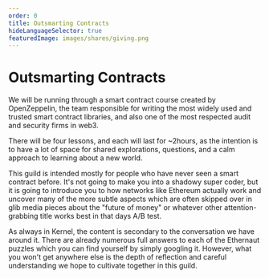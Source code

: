 ```yaml
---
order: 0
title: Outsmarting Contracts
hideLanguageSelector: true
featuredImage: images/shares/giving.png
---
```


# Outsmarting Contracts

We will be running through a smart contract course created by OpenZeppelin, the team responsible for writing the most widely used and trusted smart contract libraries, and also one of the most respected audit and security firms in web3.

There will be four lessons, and each will last for ~2hours, as the intention is to have a lot of space for shared explorations, questions, and a calm approach to learning about a new world.

This guild is intended mostly for people who have never seen a smart contract before. It's not going to make you into a shadowy super coder, but it is going to introduce you to how networks like Ethereum actually work and uncover many of the more subtle aspects which are often skipped over in glib media pieces about the "future of money" or whatever other attention-grabbing title works best in that days A/B test.

As always in Kernel, the content is secondary to the conversation we have around it. There are already numerous full answers to each of the Ethernaut puzzles which you can find yourself by simply googling it. However, what you won't get anywhere else is the depth of reflection and careful understanding we hope to cultivate together in this guild.